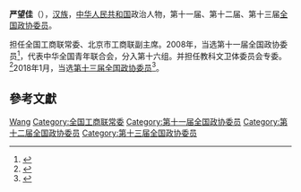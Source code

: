 '''严望佳'''（{{bd|1969年||}}），[[汉族|汉族]]，[[中华人民共和国|中华人民共和国]]政治人物，第十一届、第十二届、第十三届[[全国政协委员|全国政协委员]]。

担任全国工商联常委、北京市工商联副主席。2008年，当选第十一届全国政协委员<ref>{{cite news|title=第十一届全国政协委员名单|url=http://www.indaa.com.cn/zt/2009qglh/zxzs/200903/t20090303_127573.html|accessdate=2013-04-09|newspaper=新华社北京1月25日电 中国人民政治协商会议第十一届全国委员会委员名单(共2237人，2008年1月25日政协第十届全国委员会常务委员会第二十次会议通过)|date=2008年1月25日|deadurl=yes|archiveurl=https://web.archive.org/web/20130928014403/http://www.indaa.com.cn/zt/2009qglh/zxzs/200903/t20090303_127573.html|archivedate=2013年9月28日}}</ref>，代表中华全国青年联合会，分入第十六组。并担任教科文卫体委员会专委。<ref>{{cite news|title=全国政协信息-严望佳|url=http://www.cppcc.gov.cn/CMS/wylibary/showJcwyxtInfoWylibary.action?tabJcwyxt.guid=11W0006730&wytype=wjwy|accessdate=2013-04-11|newspaper=全国政协委员会|archive-date=2019-02-19|archive-url=https://web.archive.org/web/20190219184853/http://www.cppcc.gov.cn/CMS/wylibary/showJcwyxtInfoWylibary.action?tabJcwyxt.guid=11W0006730&wytype=wjwy|dead-url=no}}</ref>2018年1月，当选[[中国人民政治协商会议第十三届全国委员会委员名单|第十三届全国政协委员]]<ref>{{Cite web|url=http://sports.163.com/18/0126/06/D92BRKK400051C89.html|title=中国人民政治协商会议第十三届全国委员会委员名单|accessdate=2018-01-26|last=|work=网易|archive-url=https://web.archive.org/web/20180127143232/http://sports.163.com/18/0126/06/D92BRKK400051C89.html|archive-date=2018-01-27|dead-url=yes}}</ref>。

== 參考文獻 ==
{{reflist}}

{{中国政治人物小作品}}
{{中华全国工商业联合会第十届执行委员会}}

{{Authority control}}
{{DEFAULTSORT:Yan严}}
[[Category:严姓|Wang]]
[[Category:全国工商联常委|Category:全国工商联常委]]
[[Category:第十一届全国政协委员|Category:第十一届全国政协委员]]
[[Category:第十二届全国政协委员|Category:第十二届全国政协委员]]
[[Category:第十三届全国政协委员|Category:第十三届全国政协委员]]